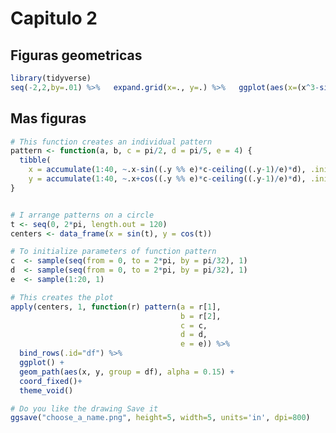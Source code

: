 # Capitulo 2

## Figuras geometricas

```r
library(tidyverse) 
seq(-2,2,by=.01) %>%   expand.grid(x=., y=.) %>%   ggplot(aes(x=(x^3-sin(y)), y=(y^3-cos(x)))) +   geom_point(alpha=.05, shape=20, size=0)+   theme_void()+   coord_polar()
```

## Mas figuras

```r
# This function creates an individual pattern
pattern <- function(a, b, c = pi/2, d = pi/5, e = 4) {
  tibble(
    x = accumulate(1:40, ~.x-sin((.y %% e)*c-ceiling((.y-1)/e)*d), .init = a),
    y = accumulate(1:40, ~.x+cos((.y %% e)*c-ceiling((.y-1)/e)*d), .init = b))
}


# I arrange patterns on a circle
t <- seq(0, 2*pi, length.out = 120)
centers <- data_frame(x = sin(t), y = cos(t))

# To initialize parameters of function pattern
c  <- sample(seq(from = 0, to = 2*pi, by = pi/32), 1)
d  <- sample(seq(from = 0, to = 2*pi, by = pi/32), 1)
e  <- sample(1:20, 1)

# This creates the plot
apply(centers, 1, function(r) pattern(a = r[1], 
                                      b = r[2],
                                      c = c,
                                      d = d,
                                      e = e)) %>% 
  bind_rows(.id="df") %>% 
  ggplot() +
  geom_path(aes(x, y, group = df), alpha = 0.15) + 
  coord_fixed()+
  theme_void()

# Do you like the drawing Save it
ggsave("choose_a_name.png", height=5, width=5, units='in', dpi=800)

```


